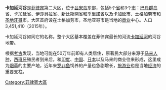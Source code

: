 {{noteTA
|1=zh-cn:卡加延; zh-tw:卡加煙;
|2=zh-cn:巴布延; zh-tw:巴布煙;
}}
{{Infobox settlement
|official_name          = 卡加延河谷
|native_name            =  {{Lang|tl|Lambak ng Cagayan }}
|nickname               = 
|motto                  = 
|image_skyline          = Smith Volcano 1.jpg
|imagesize              = 300px
|image_caption          = 巴布延岛上的火山
|image_flag             = 
|image_seal             = 
|image_shield           = 
|image_map              = Ph_locator_region_2.png
|mapsize                = 
|map_caption            = 卡加延河谷位置图
|pushpin_map            = 
|pushpin_mapsize        =300
|subdivision_type       = 國家
|subdivision_name       = {{PHI}}
|subdivision_type1      = 大区
|subdivision_name1      = 
|subdivision_type2      = 
|subdivision_name2      = 
|government_type        = 
|leader_title           = 
|leader_name            = 
|leader_title1          =  <!-- for places with, say, both a mayor and a city manager -->
|leader_name1           = 
|leader_title2          =
|leader_name2           =
|leader_title3          =
|leader_name3           = 
|established_title      =  <!-- Settled -->
|established_date       = 
|established_title2     =  <!-- Incorporated (town) -->
|established_date2      = 
|established_title3     =  <!-- Incorporated (city) -->
|established_date3      = 
|area_magnitude         = 
|area_total_km2             = 31159
|area_total_sq_mi        = 
|area_land_km2              = 
|area_land_sq_mi         = 
|area_water_km2             = 
|area_water_sq_mi        = 
|area_water_percent     = 
|area_urban_km2             = 
|area_urban_sq_mi        = 
|area_metro_km2             = 
|area_metro_sq_mi        = 
|population_as_of       = 2015
|population_note        = 
|population_total       = 3,451,410
|population_density_km2     = 
|population_density_sq_mi = 
|population_metro       =
|population_density_metro_km2 =
|population_density_metro_sq_mi =
|population_urban       = 
|population_density_urban_km2 =
|population_density_urban_mi2 =
|timezone               = 菲律宾时区
|utc_offset             = +8
|timezone_DST           = 
|utc_offset_DST         = 
|latd= |latm= |lats= |latNS=
|longd= |longm= |longs= |longEW=
|elevation_m              = 
|elevation_ft           = 
|postal_code_type       =  <!-- enter ZIP code, Postcode, Post code, Postal code... -->
|postal_code            =
|area_code              =
|website                = 
|footnotes              = 
}}

'''卡加延河谷'''是[[菲律宾|菲律宾]]第二大区，位于[[吕宋岛|吕宋岛]]东部，包括5个[[省|省]]和3个[[市|市]]：[[巴丹群岛省|巴丹群岛省]]、[[卡加延省|卡加延省]]、[[伊莎貝拉省|伊莎貝拉省]]、[[新比斯開省|新比斯開省]]和[[季里諾省|季里諾省]]以及[[卡加延市|卡加延市]]、[[土格加劳|土格加劳]]市和[[圣地牙哥（菲律宾）|圣地牙哥]]市。大区首府设在土格加劳市，圣地亚哥市是当地的[[商业|商业]]中心。人口3,451,410（2015年）。

卡加延河谷如同它的名称，整个大区基本覆盖在菲律宾最长的河流[[卡加延河|卡加延河]]的河谷地带。

根据[[考古|考古]]发现，当地可能在50万年前即有人类居住，原著民大部分来源于[[马来人种|马来人种]]，[[西班牙|西班牙]]殖民者到来后，和[[印度|印度]]、[[中国|中国]]、[[日本|日本]]以及马来的商业往来形成，这里成为[[烟草|烟草]]的主要产地，近年来[[罗非鱼|罗非鱼]]饲养的产量也急剧增长，[[旅游业|旅游业]]也是当地[[经济|经济]]的重要支柱。

{{菲律賓行政區劃|nocat}}

[[Category:菲律賓大區|Category:菲律賓大區]]